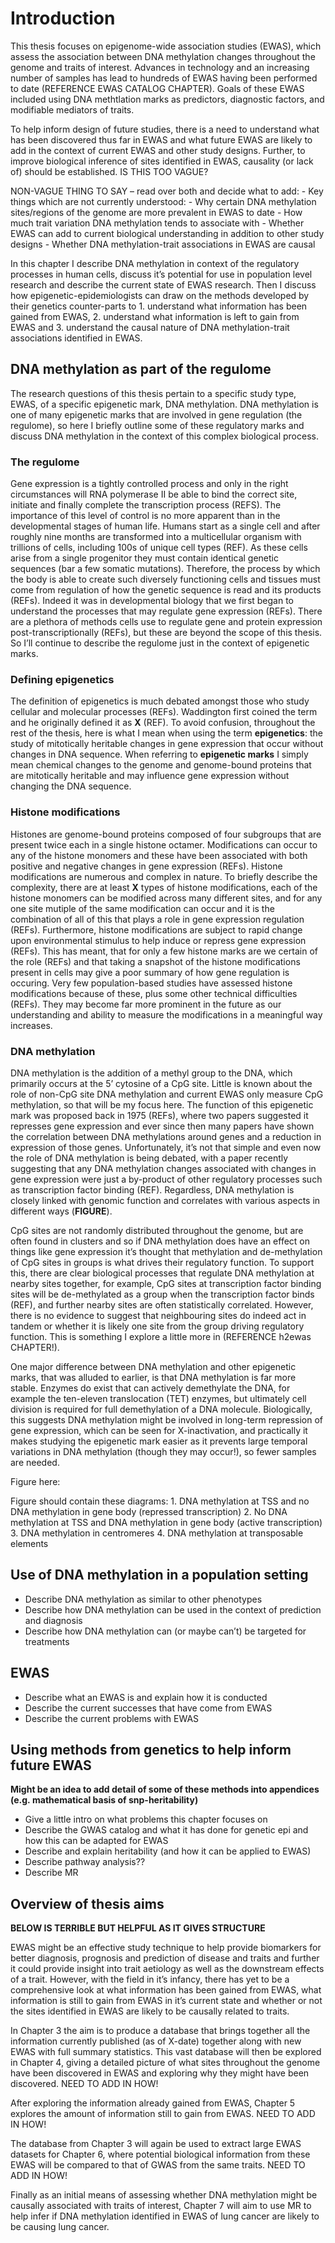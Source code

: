 # Introduction

This thesis focuses on epigenome-wide association studies (EWAS), which assess the association between DNA methylation changes throughout the genome and traits of interest. Advances in technology and an increasing number of samples has lead to hundreds of EWAS having been performed to date (REFERENCE EWAS CATALOG CHAPTER). Goals of these EWAS included using DNA methtlation marks as predictors, diagnostic factors, and modifiable mediators of traits. 

To help inform design of future studies, there is a need to understand what has been discovered thus far in EWAS and what future EWAS are likely to add in the context of current EWAS and other study designs. Further, to improve biological inference of sites identified in EWAS, causality (or lack of) should be established. IS THIS TOO VAGUE?

NON-VAGUE THING TO SAY -- read over both and decide what to add:
- Key things which are not currently understood:
- Why certain DNA methylation sites/regions of the genome are more prevalent in EWAS to date
- How much trait variation DNA methylation tends to associate with 
- Whether EWAS can add to current biological understanding in addition to other study designs
- Whether DNA methylation-trait associations in EWAS are causal

In this chapter I describe DNA methylation in context of the regulatory processes in human cells, discuss it's potential for use in population level research and describe the current state of EWAS research. Then I discuss how epigenetic-epidemiologists can draw on the methods developed by their genetics counter-parts to 1. understand what information has been gained from EWAS, 2. understand what information is left to gain from EWAS and 3. understand the causal nature of DNA methylation-trait associations identified in EWAS.


## DNA methylation as part of the regulome
The research questions of this thesis pertain to a specific study type, EWAS, of a specific epigenetic mark, DNA methylation. DNA methylation is one of many epigenetic marks that are involved in gene regulation (the regulome), so here I briefly outline some of these regulatory marks and discuss DNA methylation in the context of this complex biological process.

### The regulome
Gene expression is a tightly controlled process and only in the right circumstances will RNA polymerase II be able to bind the correct site, initiate and finally complete the transcription process (REFS). The importance of this level of control is no more apparent than in the developmental stages of human life. Humans start as a single cell and after roughly nine months are transformed into a multicellular organism with trillions of cells, including 100s of unique cell types (REF). As these cells arise from a single progenitor they must contain identical genetic sequences (bar a few somatic mutations). Therefore, the process by which the body is able to create such diversely functioning cells and tissues must come from regulation of how the genetic sequence is read and its products (REFs). Indeed it was in developmental biology that we first began to understand the processes that may regulate gene expression (REFs). There are a plethora of methods cells use to regulate gene and protein expression post-transcriptionally (REFs), but these are beyond the scope of this thesis. So I'll continue to describe the regulome just in the context of epigenetic marks.

### Defining epigenetics
The definition of epigenetics is much debated amongst those who study cellular and molecular processes (REFs). Waddington first coined the term and he originally defined it as __X__ (REF). To avoid confusion, throughout the rest of the thesis, here is what I mean when using the term __epigenetics__: the study of mitotically heritable changes in gene expression that occur without changes in DNA sequence. When referring to __epigenetic marks__ I simply mean chemical changes to the genome and genome-bound proteins that are mitotically heritable and may influence gene expression without changing the DNA sequence. 

### Histone modifications 
Histones are genome-bound proteins composed of four subgroups that are present twice each in a single histone octamer. Modifications can occur to any of the histone monomers and these have been associated with both positive and negative changes in gene expression (REFs). Histone modifications are numerous and complex in nature. To briefly describe the complexity, there are at least __X__ types of histone modifications, each of the histone monomers can be modified across many different sites, and for any one site mutiple of the same modification can occur and it is the combination of all of this that plays a role in gene expression regulation (REFs). Furthermore, histone modifications are subject to rapid change upon environmental stimulus to help induce or repress gene expression (REFs). This has meant, that for only a few histone marks are we certain of the role (REFs) and that taking a snapshot of the histone modifications present in cells may give a poor summary of how gene regulation is occuring. Very few population-based studies have assessed histone modifications because of these, plus some other technical difficulties (REFs). They may become far more prominent in the future as our understanding and ability to measure the modifications in a meaningful way increases. 

### DNA methylation
DNA methylation is the addition of a methyl group to the DNA, which primarily occurs at the 5' cytosine of a CpG site. Little is known about the role of non-CpG site DNA methylation and current EWAS only measure CpG methylation, so that will be my focus here. The function of this epigenetic mark was proposed back in 1975 (REFs), where two papers suggested it represses gene expression and ever since then many papers have shown the correlation between DNA methylations around genes and a reduction in expression of those genes. Unfortunately, it's not that simple and even now the role of DNA methylation is being debated, with a paper recently suggesting that any DNA methylation changes associated with changes in gene expression were just a by-product of other regulatory processes such as transcription factor binding (REF). Regardless, DNA methylation is closely linked with genomic function and correlates with various aspects in different ways (__FIGURE__). 

CpG sites are not randomly distributed throughout the genome, but are often found in clusters and so if DNA methylation does have an effect on things like gene expression it's thought that methylation and de-methylation of CpG sites in groups is what drives their regulatory function. To support this, there are clear biological processes that regulate DNA methylation at nearby sites together, for example, CpG sites at transcription factor binding sites will be de-methylated as a group when the transcription factor binds (REF), and further nearby sites are often statistically correlated. However, there is no evidence to suggest that neighbouring sites do indeed act in tandem or whether it is likely one site from the group driving regulatory function. This is something I explore a little more in (REFERENCE h2ewas CHAPTER!).  

One major difference between DNA methylation and other epigenetic marks, that was alluded to earlier, is that DNA methylation is far more stable. Enzymes do exist that can actively demethylate the DNA, for example the ten-eleven translocation (TET) enzymes, but ultimately cell division is required for full demethylation of a DNA molecule. Biologically, this suggests DNA methylation might be involved in long-term repression of gene expression, which can be seen for X-inactivation, and practically it makes studying the epigenetic mark easier as it prevents large temporal variations in DNA methylation (though they may occur!), so fewer samples are needed.

Figure here: 

Figure should contain these diagrams:
1. DNA methylation at TSS and no DNA methylation in gene body (repressed transcription)
2. No DNA methylation at TSS and DNA methylation in gene body (active transcription)
3. DNA methylation in centromeres
4. DNA methylation at transposable elements


## Use of DNA methylation in a population setting 

* Describe DNA methylation as similar to other phenotypes 
* Describe how DNA methylation can be used in the context of prediction and diagnosis 
* Describe how DNA methylation can (or maybe can't) be targeted for treatments 

## EWAS

* Describe what an EWAS is and explain how it is conducted 
* Describe the current successes that have come from EWAS 
* Describe the current problems with EWAS

## Using methods from genetics to help inform future EWAS

__Might be an idea to add detail of some of these methods into appendices (e.g. mathematical basis of snp-heritability)__

* Give a little intro on what problems this chapter focuses on
* Describe the GWAS catalog and what it has done for genetic epi and how this can be adapted for EWAS
* Describe and explain heritability (and how it can be applied to EWAS)
* Describe pathway analysis??
* Describe MR


## Overview of thesis aims

__BELOW IS TERRIBLE BUT HELPFUL AS IT GIVES STRUCTURE__

EWAS might be an effective study technique to help provide biomarkers for better diagnosis, prognosis and prediction of disease and traits and further it could provide insight into trait aetiology as well as the downstream effects of a trait. However, with the field in it's infancy, there has yet to be a comprehensive look at what information has been gained from EWAS, what information is still to gain from EWAS in it's current state and whether or not the sites identified in EWAS are likely to be causally related to traits. 

In Chapter 3 the aim is to produce a database that brings together all the information currently published (as of X-date) together along with new EWAS with full summary statistics. This vast database will then be explored in Chapter 4, giving a detailed picture of what sites throughout the genome have been discovered in EWAS and exploring why they might have been discovered. NEED TO ADD IN HOW!

After exploring the information already gained from EWAS, Chapter 5 explores the amount of information still to gain from EWAS. NEED TO ADD IN HOW!

The database from Chapter 3 will again be used to extract large EWAS datasets for Chapter 6, where potential biological information from these EWAS will be compared to that of GWAS from the same traits. NEED TO ADD IN HOW!

Finally as an initial means of assessing whether DNA methylation might be causally associated with traits of interest, Chapter 7 will aim to use MR to help infer if DNA methylation identified in EWAS of lung cancer are likely to be causing lung cancer.